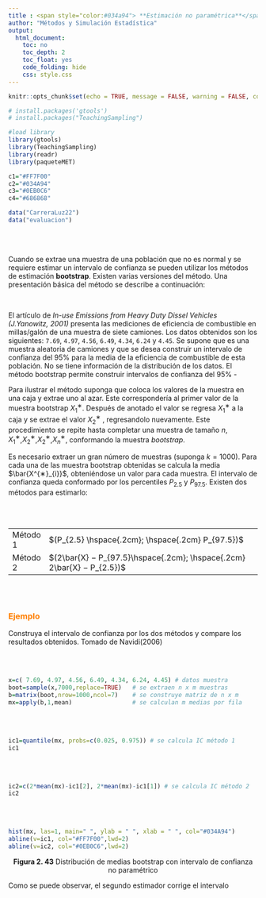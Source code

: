 ```yaml
---
title : <span style="color:#034a94"> **Estimación no paramétrica**</span>
author: "Métodos y Simulación Estadística"
output:
  html_document:
    toc: no
    toc_depth: 2
    toc_float: yes
    code_folding: hide
    css: style.css
---
```


```r
knitr::opts_chunk$set(echo = TRUE, message = FALSE, warning = FALSE, comment = NA)

# install.packages('gtools')
# install.packages("TeachingSampling")

#load library
library(gtools)
library(TeachingSampling)
library(readr)
library(paqueteMET)

c1="#FF7F00"
c2="#034A94"
c3="#0EB0C6"
c4="#686868"

data("CarreraLuz22")
data("evaluacion")

```

<br/><br/>

Cuando se extrae una muestra de una población que no es normal y se requiere estimar un intervalo de confianza se pueden utilizar los métodos de estimación **bootstrap**. Existen varias versiones del método. Una presentación básica del método se describe a continuación:

<br/>

El artículo de *In-use Emissions from Heavy Duty Dissel Vehicles (J.Yanowitz, 2001)* presenta las mediciones de eficiencia de combustible en millas/galón de una muestra de siete camiones. Los datos obtenidos son los siguientes: `7.69`, `4.97`, `4.56`, `6.49`, `4.34`, `6.24` y `4.45`. Se supone que es una muestra aleatoria de camiones y que se desea construir un intervalo de confianza del 95% para la media  de la eficiencia de combustible de esta población. No se tiene información de la distribución de los datos. El método bootstrap permite construir intervalos de confianza del 95% - 

Para ilustrar el método suponga que coloca los valores de la muestra en una caja y extrae uno al azar. Este correspondería al primer valor de la muestra bootstrap $X^{∗}_{1}$. Después de anotado el valor se regresa $X^{∗}_{1}$  a la caja y se extrae el valor $X^{∗}_{2}$ , regresandolo nuevamente. Este procedimiento se repite hasta completar una muestra de tamaño $n$, $X^{∗}_{1}$,$X^{∗}_{2}$,$X^{∗}_{2}$,\cdot $X^{∗}_{n}$, conformando la muestra *bootstrap*.

Es necesario extraer un gran número de muestras (suponga $k = 1000$). Para cada una de las muestra bootstrap obtenidas se calcula la media $\bar{X^{∗}_{i}}$, obteniéndose un valor para cada muestra. El intervalo de confianza queda conformado por los percentiles $P_{2.5}$ y $P_{97.5}$. Existen dos métodos para estimarlo:

<br/><br/>

<div class="content-box-blue">
|        |                                              |
|:-------|:---------------------------------------------|
|Método 1| $(P_{2.5} \hspace{.2cm}; \hspace{.2cm} P_{97.5})$                        |
|Método 2| $(2\bar{X} − P_{97.5}\hspace{.2cm}; \hspace{.2cm} 2\bar{X} − P_{2.5})$  |


</div>

<br/><br/>

### <span style="color:#FF7F00"> **Ejemplo**</span>

Construya el intervalo de confianza por los dos métodos y compare los resultados obtenidos.
Tomado de Navidi(2006)

<br/><br/>

```r
x=c( 7.69, 4.97, 4.56, 6.49, 4.34, 6.24, 4.45) # datos muestra
boot=sample(x,7000,replace=TRUE)   # se extraen n x m muestras
b=matrix(boot,nrow=1000,ncol=7)    # se construye matriz de n x m 
mx=apply(b,1,mean)                 # se calculan m medias por fila
```

<br/><br/>

```r
ic1=quantile(mx, probs=c(0.025, 0.975)) # se calcula IC método 1
ic1
```

<br/><br/>

```r
ic2=c(2*mean(mx)-ic1[2], 2*mean(mx)-ic1[1]) # se calcula IC método 2
ic2
```


<br/><br/>

```r
hist(mx, las=1, main=" ", ylab = " ", xlab = " ", col="#034A94")
abline(v=ic1, col="#FF7F00",lwd=2)
abline(v=ic2, col="#0EB0C6",lwd=2)
```
<center>
**Figura 2. 43** Distribución de medias bootstrap con intervalo de confianza no paramétrico
</center>

Como se puede observar, el segundo estimador corrige el intervalo


